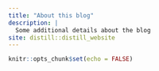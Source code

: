 ```yaml
---
title: "About this blog"
description: |
  Some additional details about the blog
site: distill::distill_website  
---
```


```r
knitr::opts_chunk$set(echo = FALSE)
```
